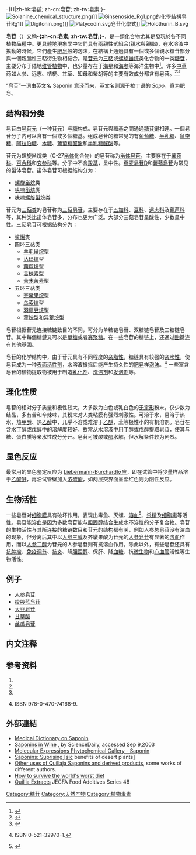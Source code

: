 {{Distinguish|皂硷}}
{{medical}}-{H|zh-hk:皂甙; zh-cn:皂苷; zh-tw:皂素;}-
[[File:Solanine_chemical_structure.png|thumb]])]]
[[File:Ginsenoside_Rg1.png|thumb]]的化學結構皂苷Rg1]]
[[File:Digitonin.png|thumb]])]]
[[File:Platycodin.svg|thumb]]皂苷化學式]]
[[File:Holothurin_B.svg|thumb]]

'''皂苷'''（{{lang-en|saponin}}）又稱'''-{zh-cn:皂素; zh-tw:皂苷;}-'''，是一類化合物尤其是發現於各不同植物品種中。更具體地現象學中它們具有兩親性甙組合(親水與親脂)，在水溶液中搖動的時候，它們產生[[肥皂|肥皂]]般的泡沫，在結構上通過具有一個或多個親水糖苷部分與一個親脂性三萜衍生物相結合。是[[苷元|苷元]]为[[三萜|三萜]]或[[螺旋甾烷|螺旋甾烷]]类化合物的一类[[糖苷|糖苷]]，主要分布于陆地[[维管植物|维管植物]]中，也少量存在于[[海星|海星]]和[[海参|海参]]等海洋生物中<ref name=riguera>{{cite journal en |first=Ricardo |last=Riguera |title=Isolating bioactive compounds from marine organisms |journal=Journal of Marine Biotechnology |volume=5 |issue=4 |pages=187–193 |url=http://www.springerlink.com/content/m9cclbrm1y0e5ge5/ |date=August 1997 }}{{Dead link|date=2020年3月 |bot=InternetArchiveBot |fix-attempted=yes }}</ref>。许多[[中草药|中草药]]如[[人参|人参]]、[[远志|远志]]、[[桔梗|桔梗]]、[[甘草|甘草]]、[[知母_(植物)|知母]]和[[柴胡|柴胡]]等的主要有效成分都含有皂苷。<ref name=asl>{{cite journal en|first=Marjan Nassiri |last=Asl |coauthors=Hossein Hosseinzadeh |title=Review of pharmacological effects of ''Glycyrrhiza'' sp. and its bioactive compounds |journal=[[Phytotherapy_Research|Phytotherapy Research]] |volume=22 |issue=6 |pages=709–24 |pmid=18446848 |doi=10.1002/ptr.2362|date=June 2008}}</ref><ref name=xu>{{cite journal en|author=Xu R, Zhao W, Xu J, Shao B, Qin G |title=Studies on bioactive saponins from Chinese medicinal plants |journal=Advances in Experimental Medicine and Biology |volume=404 |issue= |pages=371–82 |year=1996 |pmid=8957308}}</ref>

“皂苷”一词由英文名 Saponin 意译而来，英文名则源于拉丁语的 ''Sapo''，意为肥皂。

==结构和分类==
皂苷由[[皂苷元|皂苷元]]（一种[[苷元|苷元]]）与[[糖|糖]]构成。皂苷元與糖基之間通過[[糖苷鍵|糖苷鍵]]相連。一個皂苷分子内可以含有一個或多個糖基。组成皂苷的糖常见的有[[葡萄糖|葡萄糖]]、[[半乳糖|半乳糖]]、[[鼠李糖|鼠李糖]]、[[阿拉伯糖|阿拉伯糖]]、[[木糖|木糖]]、[[葡萄糖醛酸|葡萄糖醛酸]]和[[半乳糖醛酸|半乳糖醛酸]]等。

苷元为螺旋甾烷类（C-27[[甾体|甾体]]化合物）的皂苷称为[[甾体皂苷|甾体皂苷]]，主要存在于[[薯蓣科|薯蓣科]]、[[百合科|百合科]]和[[玄参科|玄参科]]等。分子中不含[[羧基|羧基]]，呈中性。[[燕麦皂苷D|燕麦皂苷D]]和[[薯蓣皂苷|薯蓣皂苷]]为常见的甾体皂苷。甾体皂苷可根据结构分为：
*[[螺旋甾烷|螺旋甾烷]]类
*[[呋喃甾烷|呋喃甾烷]]类
*[[呋喃螺旋甾烷|呋喃螺旋甾烷]]类

苷元为[[三萜类|三萜类]]的皂苷称为[[三萜皂苷|三萜皂苷]]，主要存在于[[五加科|五加科]]、[[豆科|豆科]]、[[远志科|远志科]]及[[葫芦科|葫芦科]]等，其种类比甾体皂苷多，分布也更为广泛。大部分三萜皂苷呈酸性，少数呈中性。三萜皂苷可根据结构分为：
*[[鲨烯|鲨烯]]类
*四环三萜类
**[[羊毛甾烷|羊毛甾烷]]型
**[[达玛烷|达玛烷]]型
**[[葫芦烷|葫芦烷]]型
**[[苦楝素|苦楝素]]型
**[[苦木苦素|苦木苦素]]型
*五环三萜类
**[[齐墩果烷|齐墩果烷]]型
**[[乌索烷|乌索烷]]型
**[[羽扇豆烷|羽扇豆烷]]型
**[[藿烷|藿烷]]型和[[异藿烷|异藿烷]]型

皂苷根据苷元连接糖链数目的不同，可分为单糖链皂苷、双糖链皂苷及三糖链皂苷。其中每個糖鏈又可以是[[單糖|單糖]]或者[[寡聚糖|寡聚糖]]。在一些皂苷的糖链上，还通过[[酯|酯]]键连有其他基团。

皂苷的化学结构中，由于苷元具有不同程度的[[亲脂性|亲脂性]]，糖链具有较强的[[亲水性|亲水性]]，使皂苷成为一种[[表面活性剂|表面活性剂]]，水溶液振摇后能产生持久性的[[肥皂|肥皂]]样[[泡沫|泡沫]]。<ref name=hosettman>{{cite book en|first=K. |last=Hostettmann |coauthors=A. Marston |title=Saponins |publisher=Cambridge University Press |location=[[Cambridge|Cambridge]] |year=1995 |page=3ff |isbn= |oclc=29670810}} ISBN 0-521-32970-1.</ref> 一些富含皂苷的植物提取物被用于制造[[乳化剂|乳化剂]]、[[洗洁剂|洗洁剂]]和[[发泡剂|发泡剂]]等。

==理化性质==
皂苷的相对分子质量和极性较大，大多数为白色或乳白色的[[无定形|无定形]]粉末，仅少数为结晶，多有苦和辛辣味，其粉末对人类粘膜有强烈刺激性。可溶于水，易溶于热水、热[[甲醇|甲醇]]、热[[乙醇|乙醇]]中，几乎不溶或难溶于[[乙醚|乙醚]]、[[苯|苯]]等极性小的有机溶剂。皂苷在含水[[丁醇|丁醇]]或[[戊醇|戊醇]]中的溶解度较好，故常从水溶液中用丁醇或戊醇提取皂苷，使其与糖、蛋白质等亲水性成分分开。皂苷可被酸或[[酶|酶]]水解，但水解条件较为剧烈。

==显色反应==
最常用的显色鉴定反应为 [[Liebermann-Burchard反应|Liebermann-Burchard反应]]，即在试管中将少量样品溶于[[乙酸酐|乙酸酐]]，再沿试管壁加入[[浓硫酸|浓硫酸]]，如两层交界面呈紫红色则为阳性反应。

==生物活性==
一些皂苷对[[细胞膜|细胞膜]]具有破坏作用，表现出毒鱼、灭螺、[[溶血|溶血]]<ref name=francis>{{cite journal en|first=George |last=Francis |coauthors=Zohar Kerem, Harinder P. S. Makkar and Klaus Becker |title=The biological action of saponins in animal systems: a review |journal=British Journal of Nutrition |volume=88 |issue=6 |pages=587–605 |pmid=12493081 |doi=10.1079/BJN2002725|date=December 2002}}</ref>、[[杀精|杀精]]及[[细胞毒|细胞毒]]等活性。皂苷能溶血是因为多数皂苷能与[[胆固醇|胆固醇]]结合生成水不溶性的分子复合物。皂苷的生物活性与其所连接的糖链数目和苷元的结构都有关，例如人参总皂苷没有溶血的现象，但分离后其中以[[人参三醇|人参三醇]]及齐墩果酸为苷元的[[人参皂苷|人参皂苷]]有显著的[[溶血|溶血]]作用，而以[[人参二醇|人参二醇]]为苷元的人参皂苷则有抗溶血作用。除此以外，有些皂苷还具有[[抗肿瘤|抗肿瘤]]、[[免疫调节|免疫调节]]、[[抗炎|抗炎]]、降[[胆固醇|胆固醇]]、保肝、降[[血糖|血糖]]、抗[[微生物|微生物]]和[[心血管|心血管]]活性等生物活性。

==例子==
*[[人参皂苷|人参皂苷]]
*[[绞股蓝皂苷|绞股蓝皂苷]]
*[[大豆皂苷|大豆皂苷]]
*[[甘草酸|甘草酸]]
*[[丝瓜皂苷|丝瓜皂苷]]

==内文注释==
{{reflist}}

==参考资料==
{{refbegin}}
#{{cite book|pages=[https://archive.org/details/shipinhuaxue0000unse/page/317 317]–323|title=食品化学|url=https://archive.org/details/shipinhuaxue0000unse|author=夏延斌主编，甑增立副主编|publisher=中国轻工业出版社|location=北京|isbn=7-5019-3153-4|date=2001年6月}}
#{{cite book|pages=410–447|title=天然产物化学|edition=第二版|author=徐仁生主编，叶阳、赵维民副主编|publisher=科学出版社|location=北京|isbn=7-03-012518-5|date=2004年9月}}
#{{cite book|pages=324–419|title=天然药物化学|edition=第二版|author=姚新生主编|publisher=人民卫生出版社|location=北京|year=1994|isbn=7-113-00065-5}}
#{{cite book en|pages=[https://archive.org/details/medicinalnatural00dewi_880/page/242 242]–265|title=Medicinal Natural Products: A Biosynthetic Approach|url=https://archive.org/details/medicinalnatural00dewi_880|edition=3rd ed.|author=Paul M. Dewick|year=2009}} ISBN 978-0-470-74168-9.</div>
{{refend}}

==外部連結==
{{commons category|Saponines}}
* [http://cancerweb.ncl.ac.uk/cgi-bin/omd?saponin Medical Dictionary on Saponin]
* [http://www.sciencedaily.com/releases/2003/09/030909070840.htm Saponins in Wine] {{Wayback|url=http://www.sciencedaily.com/releases/2003/09/030909070840.htm |date=20140324113319 }}, by ScienceDaily, accessed Sep 9,2003
* [http://micro.magnet.fsu.edu/phytochemicals/pages/saponin.html Molecular Expressions Phytochemical Gallery - Saponin] {{Wayback|url=http://micro.magnet.fsu.edu/phytochemicals/pages/saponin.html |date=20140324113018 }}
* [http://lpi.oregonstate.edu/sp-su98/saponins.html Saponins: Suprising [sic] benefits of desert plants] {{Wayback|url=http://lpi.oregonstate.edu/sp-su98/saponins.html |date=20140302234314 }}
* [https://web.archive.org/web/20050206095031/http://www.dkc.cl/03%20USES.htm Other uses of Quillaja Saponins and derived products], some works of different authors.
* [http://www.newscientist.com/article/mg14519651.400-how-to-survive-the-worlds-worst-diet.html How to survive the world's worst diet] {{Wayback|url=http://www.newscientist.com/article/mg14519651.400-how-to-survive-the-worlds-worst-diet.html |date=20140324110658 }}
* [http://www.inchem.org/documents/jecfa/jecmono/v48je03.htm Quillia Extracts] {{Wayback|url=http://www.inchem.org/documents/jecfa/jecmono/v48je03.htm |date=20140324113345 }} JECFA Food Additives Series 48

{{植物化学成分}}

[[Category:糖苷|Category:糖苷]]
[[Category:天然产物|Category:天然产物]]
[[Category:植物毒素|Category:植物毒素]]